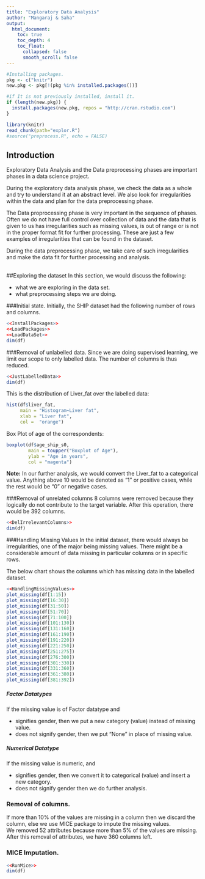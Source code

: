 ```yaml
---
title: "Exploratory Data Analysis"
author: "Mangaraj & Saha"
output: 
  html_document:
    toc: true
    toc_depth: 4 
    toc_float:
      collapsed: false
      smooth_scroll: false 
---
```

```r
#Installing packages. 
pkg <- c("knitr")
new.pkg <- pkg[!(pkg %in% installed.packages())]

#if It is not previously installed, install it. 
if (length(new.pkg)) {
  install.packages(new.pkg, repos = "http://cran.rstudio.com")
}

library(knitr)
read_chunk(path="explor.R") 
#source("preprocess.R", echo = FALSE)
```
## Introduction 
Exploratory Data Analysis and the Data preprocessing phases are important phases in a data science project.<br /> 

During the exploratory data analysis phase, we check the data as a whole and try to understand it at an abstract level. We also look for irregularities within the data and plan for the data preprocessing phase. <br/> 

The Data proprocessing phase is very important in the sequence of phases. Often we do not have full control over collection of data and the data that is given to us has irregularities such as missing values, is out of range or is not in the proper format fit for further processing. These are just a few examples of irregularities that can be found in the dataset. <br />

During the data preprocessing phase, we take care of such irregularities and make the data fit for further processing and analysis. <br />
<br />

##Exploring the dataset 
In this section, we would discuss the following:

* what we are exploring in the data set. 
* what preprocessing steps we are doing. 

###Initial state.
Initially, the SHIP dataset had the following number of rows and columns.
```r
<<InstallPackages>>
<<LoadPackages>>
<<LoadDataSet>>
dim(df)
```

###Removal of unlabelled data. 
Since we are doing supervised learning, we limit our scope to only labelled data. The number of columns is thus reduced.
```r
<<JustLabelledData>>
dim(df)  
```

This is the distribution of Liver_fat over the labelled data: 
```r
hist(df$liver_fat,
     main = "Histogram~Liver fat",
     xlab = "Liver fat",
     col =  "orange")
```

Box Plot of age of the correspondents: <br/>
```r
boxplot(df$age_ship_s0,
        main = toupper("Boxplot of Age"),
        ylab = "Age in years",
        col = "magenta")
```
**Note:** In our further analysis, we would convert the Liver_fat to a categorical value. Anything above 10 would be denoted as "1" or positive cases, while the rest would be "0" or negative cases.

###Removal of unrelated columns
8 columns were removed because they logically do not contribute to the target variable. After this operation, there would be 392 columns. 
```r
<<DelIrrelevantColumns>> 
dim(df)
```

###Handling Missing Values
In the initial dataset, there would always be irregularities, one of the major being missing values. There might be a considerable amount of data missing in particular columns or in specific rows. <br /> 

The below chart shows the columns which has missing data in the labelled dataset. 

```r
<<HandlingMissingValues>> 
plot_missing(df[1:15])
plot_missing(df[16:30])
plot_missing(df[31:50])
plot_missing(df[51:70])
plot_missing(df[71:100])
plot_missing(df[101:130])
plot_missing(df[131:160])
plot_missing(df[161:190])
plot_missing(df[191:220])
plot_missing(df[221:250])
plot_missing(df[251:275])
plot_missing(df[276:300])
plot_missing(df[301:330])
plot_missing(df[331:360])
plot_missing(df[361:380])
plot_missing(df[381:392])
```

##### Factor Datatypes
If the missing value is of Factor datatype and 

* signifies gender, then we put a new category (value) instead of missing value.
* does not signify gender, then we put "None" in place of missing value.

##### Numerical Datatype
If the missing value is numeric, and 

* signifies gender, then we convert it to categorical (value) and insert a new category. 
* does not signify gender then we do further analysis. 

### Removal of columns.

If more than 10% of the values are missing in a column then we discard the column, else we use MICE package to impute the missing values. <br />
We removed 52 attributes because more than 5% of the values are missing. <br />
After this removal of attributes, we have 360 columns left. 

### MICE Imputation. 
```r
<<RunMice>> 
dim(df)
```